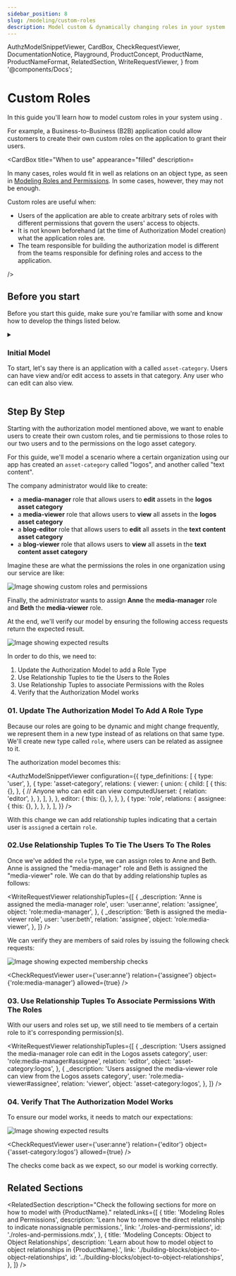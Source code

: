 ```yaml
---
sidebar_position: 8
slug: /modeling/custom-roles
description: Model custom & dynamically changing roles in your system
---
```


  AuthzModelSnippetViewer,
  CardBox,
  CheckRequestViewer,
  DocumentationNotice,
  Playground,
  ProductConcept,
  ProductName,
  ProductNameFormat,
  RelatedSection,
  WriteRequestViewer,
} from '@components/Docs';

# Custom Roles

<DocumentationNotice />

In this guide you'll learn how to model custom roles in your system using <ProductName format={ProductNameFormat.ProductLink}/>.

For example, a Business-to-Business (B2B) application could allow customers to create their own custom roles on the application to grant their users.

<CardBox title="When to use" appearance="filled" description=<div>

In many cases, roles would fit in well as relations on an object type, as seen in [Modeling Roles and Permissions](./roles-and-permissions.mdx). In some cases, however, they may not be enough.

Custom roles are useful when:

- Users of the application are able to create arbitrary sets of roles with different permissions that govern the users' access to objects.
- It is not known beforehand (at the time of Authorization Model creation) what the application roles are.
- The team responsible for building the authorization model is different from the teams responsible for defining roles and access to the application.

</div> />

## Before you start

Before you start this guide, make sure you're familiar with some <ProductConcept /> and know how to develop the things listed below.

<details>
<summary>

### Initial Model

To start, let's say there is an application with a <ProductConcept section="what-is-a-type" linkName="type" /> called `asset-category`. Users can have view and/or edit access to assets in that category. Any user who can edit can also view.

</summary>

We'll start with the following authorization model showing a system with an `asset-category` type. This type allows users to have view and edit access to it.

<AuthzModelSnippetViewer
  configuration={{
    type_definitions: [
      {
        type: 'user',
      },
      {
        type: 'asset-category',
        relations: {
          viewer: {
            union: {
              child: [
                {
                  this: {},
                },
                {
                  // Anyone who is an editor is a viewer
                  computedUserset: {
                    relation: 'editor',
                  },
                },
              ],
            },
          },
          editor: {
            this: {},
          },
        },
      },
    ],
  }}
/>

<hr />

In addition, you'll need to know the following:

### Modeling Roles and Permissions

You need to know how to add users to groups and grant groups access to resources. [Learn more →](./user-groups.mdx)

### Modeling Object-to-Object Relationships

You need to know how to create relationships between objects and how that might affect a user's relationships to those objects. [Learn more →](./building-blocks/object-to-object-relationships.mdx)

### Concepts & Configuration Language

- <ProductConcept />
- [Configuration Language](../configuration-language.mdx)

</details>

<Playground store="custom-roles" />

## Step By Step

Starting with the authorization model mentioned above, we want to enable users to create their own custom roles, and tie permissions to those roles to our two users and to the permissions on the logo asset category.

For this guide, we'll model a scenario where a certain organization using our app has created an `asset-category` called "logos", and another called "text content".

The company administrator would like to create:

- a **media-manager** role that allows users to **edit** assets in the **logos asset category**
- a **media-viewer** role that allows users to **view** all assets in the **logos asset category**
- a **blog-editor** role that allows users to **edit** all assets in the **text content asset category**
- a **blog-viewer** role that allows users to **view** all assets in the **text content asset category**

Imagine these are what the permissions the roles in one organization using our service are like:

![Image showing custom roles and permissions](./assets/custom-roles-roles-and-permissions.svg)

Finally, the administrator wants to assign **Anne** the **media-manager** role and **Beth** the **media-viewer** role.

At the end, we'll verify our model by ensuring the following access <ProductConcept section="what-is-a-check-request" linkName="check" /> requests return the expected result.

![Image showing expected results](./assets/custom-roles-expectations.svg)

In order to do this, we need to:

<ol className="list-numbered-leading-zeros">
  <li>Update the Authorization Model to add a Role Type</li>
  <li>Use Relationship Tuples to tie the Users to the Roles</li>
  <li>Use Relationship Tuples to associate Permissions with the Roles</li>
  <li>Verify that the Authorization Model works</li>
</ol>

### 01. Update The Authorization Model To Add A Role Type

Because our roles are going to be dynamic and might change frequently, we represent them in a new type instead of as relations on that same type. We'll create new type called `role`, where users can be related as assignee to it.

The authorization model becomes this:

<AuthzModelSnippetViewer
  configuration={{
    type_definitions: [
      {
        type: 'user',
      },
      {
        type: 'asset-category',
        relations: {
          viewer: {
            union: {
              child: [
                {
                  this: {},
                },
                {
                  // Anyone who can edit can view
                  computedUserset: {
                    relation: 'editor',
                  },
                },
              ],
            },
          },
          editor: {
            this: {},
          },
        },
      },
      {
        type: 'role',
        relations: {
          assignee: {
            this: {},
          },
        },
      },
    ],
  }}
/>

With this change we can add relationship tuples indicating that a certain user is `assigned` a certain `role`.

### 02.Use Relationship Tuples To Tie The Users To The Roles

Once we've added the `role` type, we can assign roles to Anne and Beth. Anne is assigned the "media-manager" role and Beth is assigned the "media-viewer" role. We can do that by adding relationship tuples as follows:

<WriteRequestViewer
  relationshipTuples={[
    {
      _description: 'Anne is assigned the media-manager role',
      user: 'user:anne',
      relation: 'assignee',
      object: 'role:media-manager',
    },
    {
      _description: 'Beth is assigned the media-viewer role',
      user: 'user:beth',
      relation: 'assignee',
      object: 'role:media-viewer',
    },
  ]}
/>

We can verify they are members of said roles by issuing the following check requests:

![Image showing expected membership checks](./assets/custom-roles-membership-checks.svg)

<CheckRequestViewer user={'user:anne'} relation={'assignee'} object={'role:media-manager'} allowed={true} />

### 03. Use Relationship Tuples To Associate Permissions With The Roles

With our users and roles set up, we still need to tie members of a certain role to it's corresponding permission(s).

<WriteRequestViewer
  relationshipTuples={[
    {
      _description: 'Users assigned the media-manager role can edit in the Logos assets category',
      user: 'role:media-manager#assignee',
      relation: 'editor',
      object: 'asset-category:logos',
    },
    {
      _description: 'Users assigned the media-viewer role can view from the Logos assets category',
      user: 'role:media-viewer#assignee',
      relation: 'viewer',
      object: 'asset-category:logos',
    },
  ]}
/>

### 04. Verify That The Authorization Model Works

To ensure our model works, it needs to match our expectations:

![Image showing expected results](./assets/custom-roles-expectations.svg)

<CheckRequestViewer user={'user:anne'} relation={'editor'} object={'asset-category:logos'} allowed={true} />

The checks come back as we expect, so our model is working correctly.

## Related Sections

<RelatedSection
  description="Check the following sections for more on how to model with {ProductName}."
  relatedLinks={[
    {
      title: 'Modeling Roles and Permissions',
      description: 'Learn how to remove the direct relationship to indicate nonassignable permissions.',
      link: './roles-and-permissions',
      id: './roles-and-permissions.mdx',
    },
    {
      title: 'Modeling Concepts: Object to Object Relationships',
      description: 'Learn about how to model object to object relationships in {ProductName}.',
      link: './building-blocks/object-to-object-relationships',
      id: '../building-blocks/object-to-object-relationships',
    },
  ]}
/>
